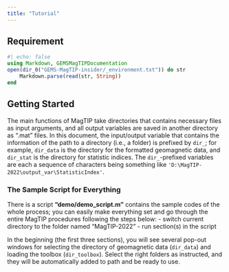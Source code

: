 ```yaml
---
title: "Tutorial"
---
```


## Requirement

```julia
#| echo: false
using Markdown, GEMSMagTIPDocumentation
open(dir_0("GEMS-MagTIP-insider/_environment.txt")) do str
    Markdown.parse(read(str, String))
end
```

## Getting Started
The main functions of MagTIP take directories that contains necessary files as input arguments, and all output variables are saved in another directory as ".mat" files.
In this document, the input/output variable that contains the information of the path to a directory (i.e., a folder) is prefixed by `dir_`; for example, `dir_data` is the directory for the formatted geomagnetic data, and `dir_stat` is the directory for statistic indices. 
The `dir_`-prefixed variables are each a sequence of characters being something like `'D:\MagTIP-2022\output_var\StatisticIndex'`. 

### The Sample Script for Everything
There is a script **"demo/demo_script.m"** contains the sample codes of the whole process; you can easily make everything set and go through the entire MagTIP procedures following the steps below:
- switch current directory to the folder named "MagTIP-2022"
- run section(s) in the script

In the beginning (the first three sections), you will see several pop-out windows for selecting the directory of geomagnetic data (`dir_data`) and loading the toolbox (`dir_toolbox`). 
Select the right folders as instructed, and they will be automatically added to path and be ready to use.